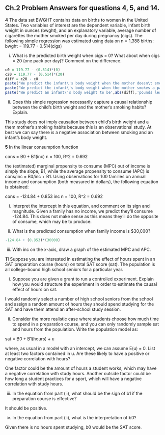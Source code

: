 ## Ch.2 Problem Answers for questions 4, 5, and 14.

**4** 
The data set BWGHT contains data on births to women in the United States. Two variables of interest are the dependent variable, infant birth weight in ounces (bwght), and an explanatory variable, average number of cigarettes the mother smoked per day during pregnancy (cigs). The following simple regression was estimated using data on n = 1,388 births:
bwght = 119.77 - 0.514(cigs)

(i) What is the predicted birth weight when cigs = 0? What about when cigs = 20 (one pack per day)? Comment on the difference.
```r
c0 = 119.77 - (0.514)*(0)
c20 = 119.77 - (0.514)*(20)
diff = c20 - c0 
paste('We predict the infant\'s body weight when the mother doesn\t smoke to be',c0)
paste('We predict the infant\'s body weight when the mother smokes a pack per day to be',c20)
paste('We predict an infant\'s body weight to be',abs(diff),'pounds less when the mother smokes a pack a day.')
```

(ii) Does this simple regression necessarily capture a causal relationship between the child’s birth weight and the mother’s smoking habits? Explain.

This study does not imply causation between  child's birth weight and a them mother's smoking habits because this is an observational study. At best we can say there is a negative association between smoking and an infant's body weight.

**5** 
In the linear consumption function

cons = B0 + B1(inc)
n = 100, R^2 = 0.692

the (estimated) marginal propensity to consume (MPC) out of income is simply the slope, B1, while the average propensity to consume (APC) is cons/inc = B0/inc + B1. Using observations for 100 families on annual income and consumption (both measured in dollars), the following equation is obtained:

cons = -124.84 + 0.853 inc
n = 100, R^2 = 0.692

(i) Interpret the intercept in this equation, and comment on its sign and magnitude.
Given a family has no income, we predict they'll consume -124.84. This does not make sense as this means they'll do the opposite of consume, which may be to produce. 

(ii) What is the predicted consumption when family income is $30,000?
```r
-124.84 + (0.853)*(30000)
```

(iii) With inc on the x-axis, draw a graph of the estimated MPC and APC.

**11** 
Suppose you are interested in estimating the effect of hours spent in an SAT preparation course (hours) on total SAT score (sat). The population is all college-bound high school seniors for a particular year.

(i) Suppose you are given a grant to run a controlled experiment. Explain how you would structure the experiment in order to estimate the causal effect of hours on sat.

I would randomly select a number of high school seniors from the school and assign a random amount of hours they should spend studying for the SAT and have them attend an after-school study session.

(ii) Consider the more realistic case where students choose how much time to spend in a preparation course, and you can only randomly sample sat and hours from the population. Write the population model as:

sat = B0 + B1(hours) + u

where, as usual in a model with an intercept, we can assume E(u) = 0. List at least two factors contained in u. Are these likely to have a positive or negative correlation with hours?

One factor could be the amount of hours a student works, which may have a negative correlation with study hours. Another outside factor could be how long a student practices for a sport, which will have a negative correlation with study hours. 

(iii) In the equation from part (ii), what should be the sign of b1 if the preparation course is effective?

It should be positive.

(iv) In the equation from part (ii), what is the interpretation of b0?

Given there is no hours spent studying, b0 would be the SAT score. 
